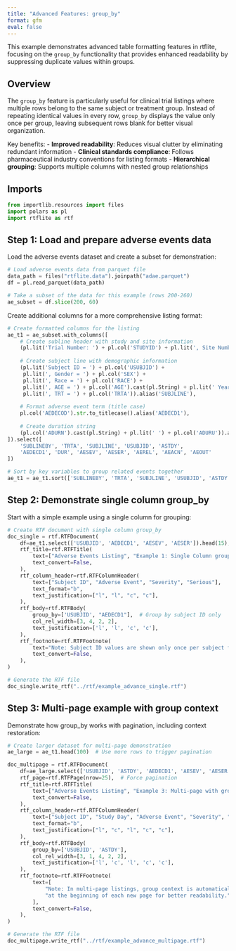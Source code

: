 ```yaml
---
title: "Advanced Features: group_by"
format: gfm
eval: false
---
```


<!-- `.md` and `.py` files are generated from the `.qmd` file. Please edit that file. -->

This example demonstrates advanced table formatting features in rtflite, focusing on the `group_by` functionality that provides enhanced readability by suppressing duplicate values within groups.

## Overview

The `group_by` feature is particularly useful for clinical trial listings where multiple rows belong to the same subject or treatment group. Instead of repeating identical values in every row, `group_by` displays the value only once per group, leaving subsequent rows blank for better visual organization.

Key benefits:
- **Improved readability**: Reduces visual clutter by eliminating redundant information
- **Clinical standards compliance**: Follows pharmaceutical industry conventions for listing formats
- **Hierarchical grouping**: Supports multiple columns with nested group relationships

## Imports

```python
from importlib.resources import files
import polars as pl
import rtflite as rtf
```

## Step 1: Load and prepare adverse events data

Load the adverse events dataset and create a subset for demonstration:

```python
# Load adverse events data from parquet file
data_path = files("rtflite.data").joinpath("adae.parquet")
df = pl.read_parquet(data_path)

# Take a subset of the data for this example (rows 200-260)
ae_subset = df.slice(200, 60)
```

Create additional columns for a more comprehensive listing format:

```python
# Create formatted columns for the listing
ae_t1 = ae_subset.with_columns([
    # Create subline header with study and site information
    (pl.lit('Trial Number: ') + pl.col('STUDYID') + pl.lit(', Site Number: ') + pl.col('SITEID').cast(pl.String)).alias('SUBLINEBY'),
    
    # Create subject line with demographic information
    (pl.lit('Subject ID = ') + pl.col('USUBJID') + 
     pl.lit(', Gender = ') + pl.col('SEX') + 
     pl.lit(', Race = ') + pl.col('RACE') + 
     pl.lit(', AGE = ') + pl.col('AGE').cast(pl.String) + pl.lit(' Years') + 
     pl.lit(', TRT = ') + pl.col('TRTA')).alias('SUBJLINE'),
    
    # Format adverse event term (title case)
    pl.col('AEDECOD').str.to_titlecase().alias('AEDECD1'),
    
    # Create duration string
    (pl.col('ADURN').cast(pl.String) + pl.lit(' ') + pl.col('ADURU')).alias('DUR')
]).select([
    'SUBLINEBY', 'TRTA', 'SUBJLINE', 'USUBJID', 'ASTDY', 
    'AEDECD1', 'DUR', 'AESEV', 'AESER', 'AEREL', 'AEACN', 'AEOUT'
])

# Sort by key variables to group related events together
ae_t1 = ae_t1.sort(['SUBLINEBY', 'TRTA', 'SUBJLINE', 'USUBJID', 'ASTDY'])
```

## Step 2: Demonstrate single column group_by

Start with a simple example using a single column for grouping:

```python
# Create RTF document with single column group_by
doc_single = rtf.RTFDocument(
    df=ae_t1.select(['USUBJID', 'AEDECD1', 'AESEV', 'AESER']).head(15),
    rtf_title=rtf.RTFTitle(
        text=["Adverse Events Listing", "Example 1: Single Column group_by"],
        text_convert=False,
    ),
    rtf_column_header=rtf.RTFColumnHeader(
        text=["Subject ID", "Adverse Event", "Severity", "Serious"],
        text_format="b",
        text_justification=["l", "l", "c", "c"],
    ),
    rtf_body=rtf.RTFBody(
        group_by=['USUBJID', "AEDECD1"],  # Group by subject ID only
        col_rel_width=[3, 4, 2, 2],
        text_justification=['l', 'l', 'c', 'c'],
    ),
    rtf_footnote=rtf.RTFFootnote(
        text="Note: Subject ID values are shown only once per subject for better readability",
        text_convert=False,
    ),
)

# Generate the RTF file
doc_single.write_rtf("../rtf/example_advance_single.rtf")
```

## Step 3: Multi-page example with group context

Demonstrate how group_by works with pagination, including context restoration:

```python
# Create larger dataset for multi-page demonstration
ae_large = ae_t1.head(100)  # Use more rows to trigger pagination

doc_multipage = rtf.RTFDocument(
    df=ae_large.select(['USUBJID', 'ASTDY', 'AEDECD1', 'AESEV', 'AESER']),
    rtf_page=rtf.RTFPage(nrow=25),  # Force pagination
    rtf_title=rtf.RTFTitle(
        text=["Adverse Events Listing", "Example 3: Multi-page with group_by"],
        text_convert=False,
    ),
    rtf_column_header=rtf.RTFColumnHeader(
        text=["Subject ID", "Study Day", "Adverse Event", "Severity", "Serious"],
        text_format="b",
        text_justification=["l", "c", "l", "c", "c"],
    ),
    rtf_body=rtf.RTFBody(
        group_by=['USUBJID', 'ASTDY'],
        col_rel_width=[3, 1, 4, 2, 2],
        text_justification=['l', 'c', 'l', 'c', 'c'],
    ),
    rtf_footnote=rtf.RTFFootnote(
        text=[
            "Note: In multi-page listings, group context is automatically restored",
            "at the beginning of each new page for better readability."
        ],
        text_convert=False,
    ),
)

# Generate the RTF file
doc_multipage.write_rtf("../rtf/example_advance_multipage.rtf")
```
